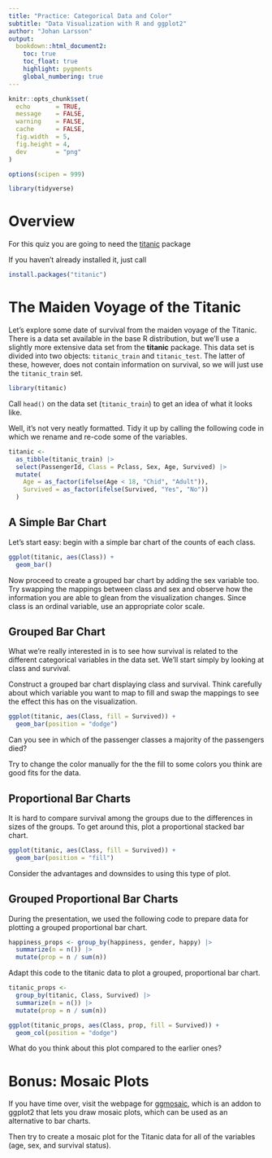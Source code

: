 ```yaml
---
title: "Practice: Categorical Data and Color"
subtitle: "Data Visualization with R and ggplot2"
author: "Johan Larsson"
output:
  bookdown::html_document2:
    toc: true
    toc_float: true
    highlight: pygments
    global_numbering: true
---
```


```r
knitr::opts_chunk$set(
  echo       = TRUE,
  message    = FALSE,
  warning    = FALSE,
  cache      = FALSE,
  fig.width  = 5,
  fig.height = 4,
  dev        = "png"
)

options(scipen = 999)

library(tidyverse)
```

# Overview

For this quiz you are going to need the
[titanic](https://CRAN.R-project.org/package=titanic) package

If you haven't already installed it, just call

```r
install.packages("titanic")
```

# The Maiden Voyage of the Titanic

Let's explore some date of survival from the maiden voyage of the Titanic. There
is a data set available in the base R distribution, but we'll use a slightly
more extensive data set from the **titanic** package. This data set is divided
into two objects: `titanic_train` and `titanic_test`. The latter of these,
however, does not contain information on survival, so we will just use the
`titanic_train` set.

```r
library(titanic)
```

Call `head()` on the data set (`titanic_train`) to get an idea of what it looks
like.

Well, it's not very neatly formatted. Tidy it up by calling the following code
in which we rename and re-code some of the variables. 

```r
titanic <-
  as_tibble(titanic_train) |>
  select(PassengerId, Class = Pclass, Sex, Age, Survived) |>
  mutate(
    Age = as_factor(ifelse(Age < 18, "Chid", "Adult")),
    Survived = as_factor(ifelse(Survived, "Yes", "No"))
  )
```

## A Simple Bar Chart

Let's start easy: begin with a simple bar chart of the counts of each class.

```r
ggplot(titanic, aes(Class)) +
  geom_bar()
```

Now proceed to create a grouped bar chart by adding the sex variable too.
Try swapping the mappings between class and sex and observe how the 
information you are able to glean from the visualization changes.
Since class is an ordinal variable, use an appropriate color scale.

## Grouped Bar Chart

What we're really interested in is to see how survival is related to the
different categorical variables in the data set. We'll start simply by looking
at class and survival.

Construct a grouped bar chart displaying class and survival. Think carefully
about which variable you want to map to fill and swap the mappings to 
see the effect this has on the visualization.

```r
ggplot(titanic, aes(Class, fill = Survived)) +
  geom_bar(position = "dodge")
```

Can you see in which of the passenger classes a majority of the passengers
died?

Try to change the color manually for the the fill to some colors you think
are good fits for the data.

## Proportional Bar Charts

It is hard to compare survival among the groups due to the differences in sizes
of the groups. To get around this, plot a proportional stacked bar chart. 

```r
ggplot(titanic, aes(Class, fill = Survived)) +
  geom_bar(position = "fill")
```

Consider the advantages and downsides to using this type of plot.

## Grouped Proportional Bar Charts

During the presentation, we used the following code to prepare data
for plotting a grouped proportional bar chart.

```r
happiness_props <- group_by(happiness, gender, happy) |>
  summarize(n = n()) |>
  mutate(prop = n / sum(n))
```

Adapt this code to the titanic data to plot a grouped, proportional bar
chart.

```r
titanic_props <- 
  group_by(titanic, Class, Survived) |>
  summarize(n = n()) |>
  mutate(prop = n / sum(n))

ggplot(titanic_props, aes(Class, prop, fill = Survived)) +
  geom_col(position = "dodge")
```

What do you think about this plot compared to the earlier ones? 

# Bonus: Mosaic Plots

If you have time over, visit the webpage for
[ggmosaic](https://haleyjeppson.github.io/ggmosaic/), which is an addon to
ggplot2 that lets you draw mosaic plots, which can be used as an alternative
to bar charts.

Then try to create a mosaic plot for the Titanic data for all of the variables
(age, sex, and survival status).
